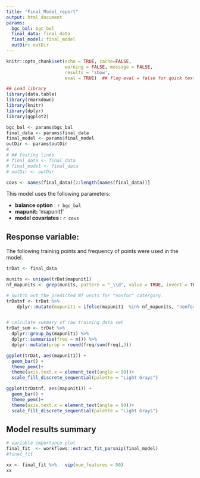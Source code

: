 ```yaml
---
title: "Final_Model_report"
output: html_document
params:
  bgc_bal: bgc_bal
  final_data: final_data
  final_model: final_model
  outDir: outDir
---
```


```r
knitr::opts_chunk$set(echo = TRUE, cache=FALSE,
                      warning = FALSE, message = FALSE,
                      results = 'show',
                      eval = TRUE)  ## flag eval = false for quick text edits

```


```r

## Load library
library(data.table)
library(rmarkdown)
library(knitr)
library(dplyr)
library(ggplot2)

bgc_bal <- params$bgc_bal
final_data <- params$final_data
final_model <- params$final_model
outDir <- params$outDir
# 
# ## testing lines
# final_data <- final_data
# final_model <- final_data
# outDir <- outDir


```


```r

covs <- names(final_data)[2:length(names(final_data))]

```


This model uses the following parameters: 

* **balance option** : `r bgc_bal`
* **mapunit:** 'mapunit1'
* **model covariates : ** `r covs`


## Response variable: 

The following training points and frequency of points were used in the model.

```r

trDat <- final_data

munits <- unique(trDat$mapunit1)
nf_mapunits <- grep(munits, pattern = "_\\d", value = TRUE, invert = TRUE)

# switch out the predicted Nf units for "nonfor" catergory.
trDatnf <- trDat %>%
    dplyr::mutate(mapunit1 = ifelse(mapunit1  %in% nf_mapunits, "nonfor", mapunit1 ))


# calculate summary of raw training data set
trDat_sum <- trDat %>%
  dplyr::group_by(mapunit1) %>%
  dplyr::summarise(freq = n()) %>%
  dplyr::mutate(prop = round(freq/sum(freq),3))

ggplot(trDat, aes(mapunit1)) +
  geom_bar() + 
  theme_pem()+
  theme(axis.text.x = element_text(angle = 90))+
  scale_fill_discrete_sequential(palette = "Light Grays")

ggplot(trDatnf, aes(mapunit1)) +
  geom_bar() + 
  theme_pem()+
  theme(axis.text.x = element_text(angle = 90))+
  scale_fill_discrete_sequential(palette = "Light Grays")

```

## Model results summary

```r
# variable importance plot 
final_fit  <- workflows::extract_fit_parsnip(final_model)
#final_fit

xx <- final_fit %>%   vip(num_features = 50)
xx


```

